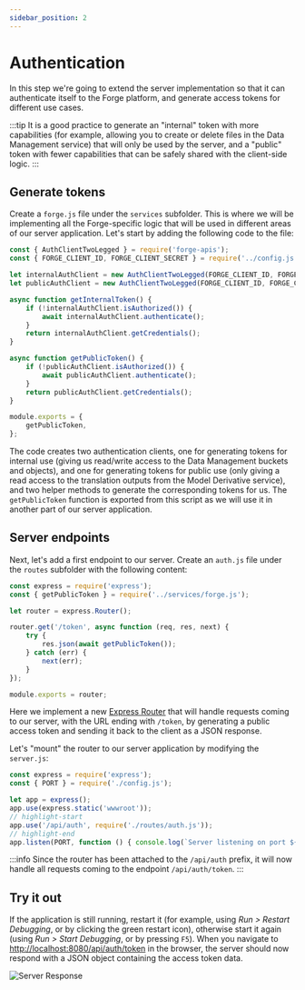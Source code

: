 ```yaml
---
sidebar_position: 2
---
```


# Authentication

In this step we're going to extend the server implementation so that it can authenticate itself
to the Forge platform, and generate access tokens for different use cases.

:::tip
It is a good practice to generate an "internal" token with more capabilities (for example,
allowing you to create or delete files in the Data Management service) that will only be used
by the server, and a "public" token with fewer capabilities that can be safely shared with
the client-side logic.
:::

## Generate tokens

Create a `forge.js` file under the `services` subfolder. This is where we will be implementing
all the Forge-specific logic that will be used in different areas of our server application.
Let's start by adding the following code to the file:

```js title="services/forge.js"
const { AuthClientTwoLegged } = require('forge-apis');
const { FORGE_CLIENT_ID, FORGE_CLIENT_SECRET } = require('../config.js');

let internalAuthClient = new AuthClientTwoLegged(FORGE_CLIENT_ID, FORGE_CLIENT_SECRET, ['bucket:read', 'bucket:create', 'data:read', 'data:write', 'data:create'], true);
let publicAuthClient = new AuthClientTwoLegged(FORGE_CLIENT_ID, FORGE_CLIENT_SECRET, ['viewables:read'], true);

async function getInternalToken() {
    if (!internalAuthClient.isAuthorized()) {
        await internalAuthClient.authenticate();
    }
    return internalAuthClient.getCredentials();
}

async function getPublicToken() {
    if (!publicAuthClient.isAuthorized()) {
        await publicAuthClient.authenticate();
    }
    return publicAuthClient.getCredentials();
}

module.exports = {
    getPublicToken,
};
```

The code creates two authentication clients, one for generating tokens for internal use
(giving us read/write access to the Data Management buckets and objects), and one for generating
tokens for public use (only giving a read access to the translation outputs from the Model Derivative
service), and two helper methods to generate the corresponding tokens for us. The `getPublicToken` function
is exported from this script as we will use it in another part of our server application.

## Server endpoints

Next, let's add a first endpoint to our server. Create an `auth.js` file under the `routes` subfolder
with the following content:

```js title="routes/auth.js"
const express = require('express');
const { getPublicToken } = require('../services/forge.js');

let router = express.Router();

router.get('/token', async function (req, res, next) {
    try {
        res.json(await getPublicToken());
    } catch (err) {
        next(err);
    }
});

module.exports = router;
```

Here we implement a new [Express Router](http://expressjs.com/en/4x/api.html#router) that will handle
requests coming to our server, with the URL ending with `/token`, by generating a public access token
and sending it back to the client as a JSON response.

Let's "mount" the router to our server application by modifying the `server.js`:

```js title="server.js"
const express = require('express');
const { PORT } = require('./config.js');

let app = express();
app.use(express.static('wwwroot'));
// highlight-start
app.use('/api/auth', require('./routes/auth.js'));
// highlight-end
app.listen(PORT, function () { console.log(`Server listening on port ${PORT}...`); });
```

:::info
Since the router has been attached to the `/api/auth` prefix, it will now handle all requests
coming to the endpoint `/api/auth/token`.
:::

## Try it out

If the application is still running, restart it (for example, using _Run > Restart Debugging_,
or by clicking the green restart icon), otherwise start it again (using _Run > Start Debugging_,
or by pressing `F5`). When you navigate to [http://localhost:8080/api/auth/token](http://localhost:8080/api/auth/token)
in the browser, the server should now respond with a JSON object containing the access token data.

![Server Response](./auth-response.png)
